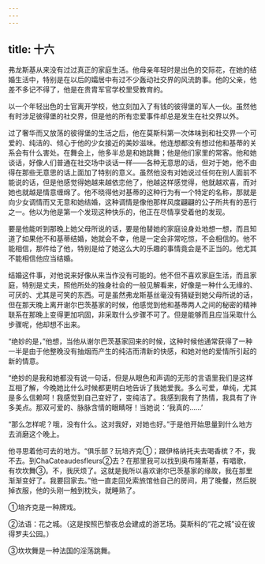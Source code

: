 ```yaml
---
---
---
```

title: 十六
---



弗龙斯基从来没有过过真正的家庭生活。他母亲年轻时是出色的交际花，在她的结婚生活中，特别是在以后的孀居中有过不少轰动社交界的风流韵事。他的父亲，他差不多记不得了，他是在贵胄军官学校里受教育的。

以一个年轻出色的士官离开学校，他立刻加入了有钱的彼得堡的军人一伙。虽然他有时涉足彼得堡的社交界，但是他的所有恋爱事件却总是发生在社交界以外。

过了奢华而又放荡的彼得堡的生活之后，他在莫斯科第一次体味到和社交界一个可爱的、纯洁的、倾心于他的少女接近的美妙滋味。他连想都没有想过他和基蒂的关系会有什么害处。在舞会上，他多半总是和她跳舞；他是他们家里的常客。他和她谈话，好像人们普通在社交场中谈话一样——各种无意思的话，但对于她，他不由得在那些无意思的话上面加了特别的意义。虽然他没有对她说过任何在别人面前不能说的话，但是他感觉得她越来越依恋他了，他越这样感觉得，他就越欢喜，而对她也就越是情意缠绵了。他不晓得他对基蒂的这种行为有一个特定的名称，那就是向少女调情而又无意和她结婚，这种调情是像他那样风度翩翩的公子所共有的恶行之一。他以为他是第一个发现这种快乐的，他正在尽情享受着他的发现。

要是他能听到那晚上她父母所说的话，要是他替她的家庭设身处地想一想，而且知道了如果他不和基蒂结婚，她就会不幸，他是一定会非常吃惊，不会相信的。他不能相信，那件给了他，特别是给了她这么大的乐趣的事情竟会是不正当的。他尤其不能相信他应当结婚。

结婚这件事，对他说来好像从来当作没有可能的。他不但不喜欢家庭生活，而且家庭，特别是丈夫，照他所处的独身社会的一般见解看来，好像是一种什么无缘的、可厌的、尤其是可笑的东西。可是虽然弗龙斯基丝毫没有猜疑到她父母所说的话，但在那天晚上离开谢尔巴茨基家的时候，他感觉到他和基蒂两人之间的秘密的精神联系在那晚上变得更加巩固，非采取什么步骤不可了。但是能够而且应当采取什么步骤呢，他却想不出来。

“绝妙的是，”他想，当他从谢尔巴茨基家回来的时候，这种时候他通常获得了一种一半是由于他整晚没有抽烟而产生的纯洁而清新的快感，和她对他的爱情所引起的新的情意。

“绝妙的是我和她都没有说一句话，但是从眼色和声调的无形的言语里我们是这样互相了解，今晚她比什么时候都更明白地告诉了我她爱我。多么可爱，单纯，尤其是多么信赖呵！我感觉到自己变好了，变纯洁了。我感到我有了热情，我具有了许多美点。那双可爱的、脉脉含情的眼睛呀！当她说：‘我真的……’

“那么怎样呢？哦，没有什么。这对我好，对她也好。”于是他开始思量到什么地方去消磨这个晚上。

他寻思着他可去的地方。“俱乐部？玩培齐克①；跟伊格纳托夫去喝香槟？不，我不去。到ChaCateaudesfleurs②去？在那里我可以找到奥布隆斯基，有唱歌，有坎坎舞③。不，我厌烦了。这就是我所以喜欢谢尔巴茨基家的缘故，我在那里渐渐变好了。我要回家去。”他一直走回兑索旅馆他自己的房间，用了晚餐，然后脱掉衣服，他的头刚一触到枕头，就睡熟了。



①培齐克是一种牌戏。

②法语：花之城。（这是按照巴黎夜总会建成的游艺场。莫斯科的“花之城”设在彼得罗夫公园。）

③坎坎舞是一种法国的淫荡跳舞。